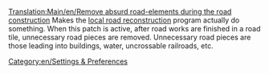 [[Translation:Main/en/Remove absurd road-elements during the road construction]]
{{en/-}}
Makes the [[Main/en/Local Authority#Fund local road construction|local road reconstruction]] program actually do something.  When this patch is active, after road works are finished in a road tile, unnecessary road pieces are removed.  Unnecessary road pieces are those leading into buildings, water, uncrossable railroads, etc.

[[Category:en/Settings & Preferences]]